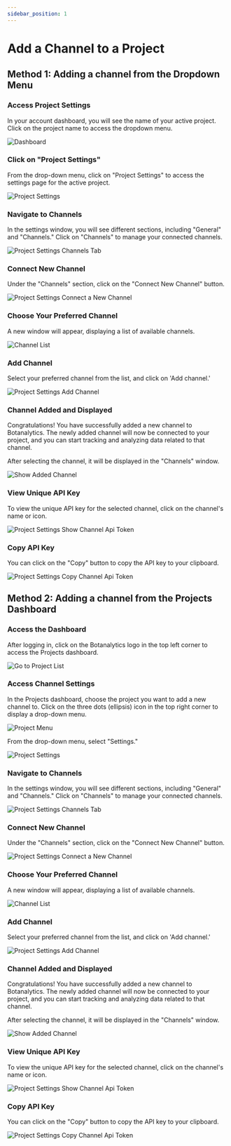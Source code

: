 ```yaml
---
sidebar_position: 1
---
```



# Add a Channel to a Project

## Method 1: Adding a channel from the Dropdown Menu

### Access Project Settings

In your account dashboard, you will see the name of your active project.
Click on the project name to access the dropdown menu.

<img src={Dashboard} alt="Dashboard" />

### Click on "Project Settings"

From the drop-down menu, click on "Project Settings" to access the settings page for the active project.

<img src={ProjectSettings} alt="Project Settings" />

### Navigate to Channels

In the settings window, you will see different sections, including "General" and "Channels."
Click on "Channels" to manage your connected channels.

<img src={ProjectSettingsChannelsTab} alt="Project Settings Channels Tab" />

### Connect New Channel

Under the "Channels" section, click on the "Connect New Channel" button.

<img src={ProjectSettingsConnectANewChannel} alt="Project Settings Connect a New Channel" />

### Choose Your Preferred Channel

 A new window will appear, displaying a list of available channels.

 <img src={ChannelList} alt="Channel List" />

### Add Channel

 Select your preferred channel from the list, and click on 'Add channel.'

<img src={Channel} alt="Project Settings Add Channel" />

### Channel Added and Displayed

Congratulations! You have successfully added a new channel to Botanalytics. The newly added channel will now be connected to your project, and you can start tracking and analyzing data related to that channel.

After selecting the channel, it will be displayed in the "Channels" window.

<img src={ShowAddedChannel} alt="Show Added Channel" />

### View Unique API Key

To view the unique API key for the selected channel, click on the channel's name or icon.

<img src={ChannelAddedApiToken} alt="Project Settings Show Channel Api Token" />

### Copy API Key

You can click on the "Copy" button to copy the API key to your clipboard. 

<img src={ChannelCopyApiKey} alt="Project Settings Copy Channel Api Token" />

## Method 2: Adding a channel from the Projects Dashboard

### Access the Dashboard

After logging in, click on the Botanalytics logo in the top left corner to access the Projects dashboard.

<img src={GoToProjectList} alt="Go to Project List" />

### Access Channel Settings

 In the Projects dashboard, choose the project you want to add a new channel to.
 Click on the three dots (ellipsis) icon in the top right corner to display a drop-down menu.

 <img src={ProjectMenuIcon} alt="Project Menu" />

From the drop-down menu, select "Settings."

<img src={SettingsSelect} alt="Project Settings" />


### Navigate to Channels

 In the settings window, you will see different sections, including "General" and "Channels."
Click on "Channels" to manage your connected channels.

<img src={ProjectSettingsChannelsTab} alt="Project Settings Channels Tab" />


### Connect New Channel

Under the "Channels" section, click on the "Connect New Channel" button.

<img src={ProjectSettingsConnectANewChannel} alt="Project Settings Connect a New Channel" />


### Choose Your Preferred Channel

 A new window will appear, displaying a list of available channels.

 <img src={ChannelList} alt="Channel List" />

### Add Channel

Select your preferred channel from the list, and click on 'Add channel.'

<img src={Channel} alt="Project Settings Add Channel" />

### Channel Added and Displayed

Congratulations! You have successfully added a new channel to Botanalytics. The newly added channel will now be connected to your project, and you can start tracking and analyzing data related to that channel.

After selecting the channel, it will be displayed in the "Channels" window.

<img src={ShowAddedChannel} alt="Show Added Channel" />


### View Unique API Key

 To view the unique API key for the selected channel, click on the channel's name or icon.

<img src={ChannelAddedApiToken} alt="Project Settings Show Channel Api Token" />

### Copy API Key

You can click on the "Copy" button to copy the API key to your clipboard. 

<img src={ChannelCopyApiKey} alt="Project Settings Copy Channel Api Token" />


